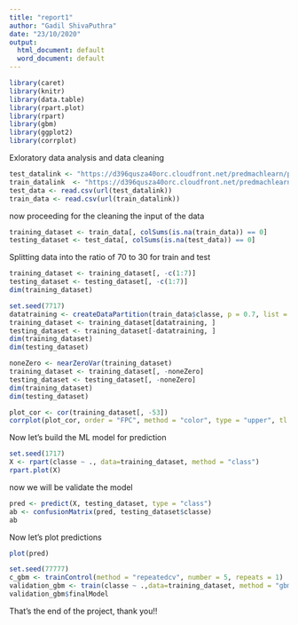 ```yaml
---
title: "report1"
author: "Gadil ShivaPuthra"
date: "23/10/2020"
output:
  html_document: default
  word_document: default
---
```


```r
library(caret)
library(knitr)
library(data.table)
library(rpart.plot)
library(rpart)
library(gbm)
library(ggplot2)
library(corrplot)
```
Exloratory data analysis and data cleaning
```r
test_datalink <- "https://d396qusza40orc.cloudfront.net/predmachlearn/pml-testing.csv"
train_datalink  <- "https://d396qusza40orc.cloudfront.net/predmachlearn/pml-training.csv"
test_data <- read.csv(url(test_datalink))
train_data <- read.csv(url(train_datalink))
```
now proceeding for the cleaning the input of the data

```r
training_dataset <- train_data[, colSums(is.na(train_data)) == 0]
testing_dataset <- test_data[, colSums(is.na(test_data)) == 0]
```
Splitting data into the ratio of 70 to 30 for train and test
```r
training_dataset <- training_dataset[, -c(1:7)]
testing_dataset <- testing_dataset[, -c(1:7)]
dim(training_dataset)
```

```r
set.seed(7717)
datatraining <- createDataPartition(train_data$classe, p = 0.7, list = FALSE)
training_dataset <- training_dataset[datatraining, ]
testing_dataset <- training_dataset[-datatraining, ]
dim(training_dataset)
dim(testing_dataset)
```

```r
noneZero <- nearZeroVar(training_dataset)
training_dataset <- training_dataset[, -noneZero]
testing_dataset <- testing_dataset[, -noneZero]
dim(training_dataset)
dim(testing_dataset)
```


```r
plot_cor <- cor(training_dataset[, -53])
corrplot(plot_cor, order = "FPC", method = "color", type = "upper", tl.cex = 0.8, tl.col = rgb(0, 0, 0))
```

Now let's build the ML model for prediction 

```r
set.seed(1717)
X <- rpart(classe ~ ., data=training_dataset, method = "class")
rpart.plot(X)
```

now we will be validate the model 
```r
pred <- predict(X, testing_dataset, type = "class")
ab <- confusionMatrix(pred, testing_dataset$classe)
ab
```
Now let's plot predictions
```r
plot(pred)
```

```r
set.seed(77777)
c_gbm <- trainControl(method = "repeatedcv", number = 5, repeats = 1)
validation_gbm <- train(classe ~ .,data=training_dataset, method = "gbm", trControl = c_gbm, verbose = FALSE)
validation_gbm$finalModel
```


That's the end of the project, thank you!!

